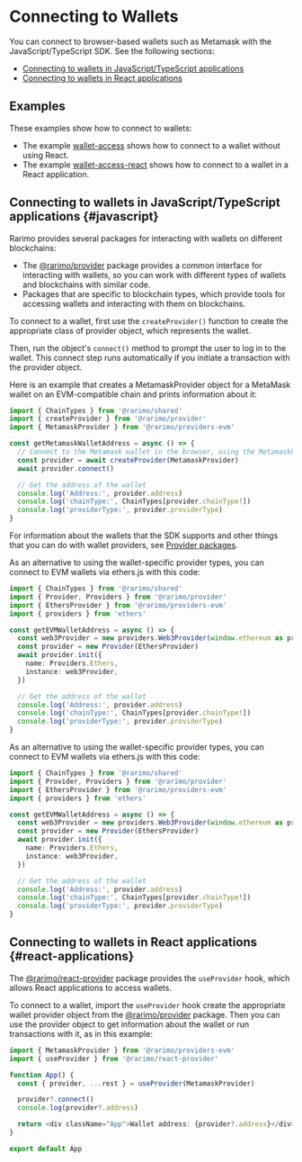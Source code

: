 ---
---

# Connecting to Wallets

You can connect to browser-based wallets such as Metamask with the JavaScript/TypeScript SDK.
See the following sections:

- [Connecting to wallets in JavaScript/TypeScript applications](#javascript)
- [Connecting to wallets in React applications](#react-applications)

## Examples

These examples show how to connect to wallets:

- The example [wallet-access](https://github.com/rarimo/js-sdk-examples/) shows how to connect to a wallet without using React.
- The example [wallet-access-react](https://github.com/rarimo/js-sdk-examples/tree/main/wallet-access-react) shows how to connect to a wallet in a React application.

## Connecting to wallets in JavaScript/TypeScript applications {#javascript}

Rarimo provides several packages for interacting with wallets on different blockchains:

- The [@rarimo/provider](https://www.npmjs.com/package/@rarimo/provider) package provides a common interface for interacting with wallets, so you can work with different types of wallets and blockchains with similar code.
- Packages that are specific to blockchain types, which provide tools for accessing wallets and interacting with them on blockchains.

To connect to a wallet, first use the `createProvider()` function to create the appropriate class of provider object, which represents the wallet.

Then, run the object's `connect()` method to prompt the user to log in to the wallet.
This connect step runs automatically if you initiate a transaction with the provider object.

Here is an example that creates a MetamaskProvider object for a MetaMask wallet on an EVM-compatible chain and prints information about it:

```ts
import { ChainTypes } from '@rarimo/shared'
import { createProvider } from '@rarimo/provider'
import { MetamaskProvider } from '@rarimo/providers-evm'

const getMetamaskWalletAddress = async () => {
  // Connect to the Metamask wallet in the browser, using the MetamaskProvider interface to limit bundle size.
  const provider = await createProvider(MetamaskProvider)
  await provider.connect()

  // Get the address of the wallet
  console.log('Address:', provider.address)
  console.log('chainType:', ChainTypes[provider.chainType!])
  console.log('providerType:', provider.providerType)
}
```

For information about the wallets that the SDK supports and other things that you can do with wallet providers, see [Provider packages](../reference/sdk/packages-provider).

As an alternative to using the wallet-specific provider types, you can connect to EVM wallets via ethers.js with this code:

```ts
import { ChainTypes } from '@rarimo/shared'
import { Provider, Providers } from '@rarimo/provider'
import { EthersProvider } from '@rarimo/providers-evm'
import { providers } from 'ethers'

const getEVMWalletAddress = async () => {
  const web3Provider = new providers.Web3Provider(window.ethereum as providers.ExternalProvider, 'any')
  const provider = new Provider(EthersProvider)
  await provider.init({
    name: Providers.Ethers,
    instance: web3Provider,
  })

  // Get the address of the wallet
  console.log('Address:', provider.address)
  console.log('chainType:', ChainTypes[provider.chainType!])
  console.log('providerType:', provider.providerType)
}
```

As an alternative to using the wallet-specific provider types, you can connect to EVM wallets via ethers.js with this code:

```ts
import { ChainTypes } from '@rarimo/shared'
import { Provider, Providers } from '@rarimo/provider'
import { EthersProvider } from '@rarimo/providers-evm'
import { providers } from 'ethers'

const getEVMWalletAddress = async () => {
  const web3Provider = new providers.Web3Provider(window.ethereum as providers.ExternalProvider, 'any')
  const provider = new Provider(EthersProvider)
  await provider.init({
    name: Providers.Ethers,
    instance: web3Provider,
  })

  // Get the address of the wallet
  console.log('Address:', provider.address)
  console.log('chainType:', ChainTypes[provider.chainType!])
  console.log('providerType:', provider.providerType)
}
```

## Connecting to wallets in React applications {#react-applications}

The [@rarimo/react-provider](https://www.npmjs.com/package/@rarimo/react-provider) package provides the `useProvider` hook, which allows React applications to access wallets.

To connect to a wallet, import the `useProvider` hook create the appropriate wallet provider object from the [@rarimo/provider](https://www.npmjs.com/package/@rarimo/provider) package.
Then you can use the provider object to get information about the wallet or run transactions with it, as in this example:

```ts
import { MetamaskProvider } from '@rarimo/providers-evm'
import { useProvider } from '@rarimo/react-provider'

function App() {
  const { provider, ...rest } = useProvider(MetamaskProvider)

  provider?.connect()
  console.log(provider?.address)

  return <div className="App">Wallet address: {provider?.address}</div>
}

export default App
```
